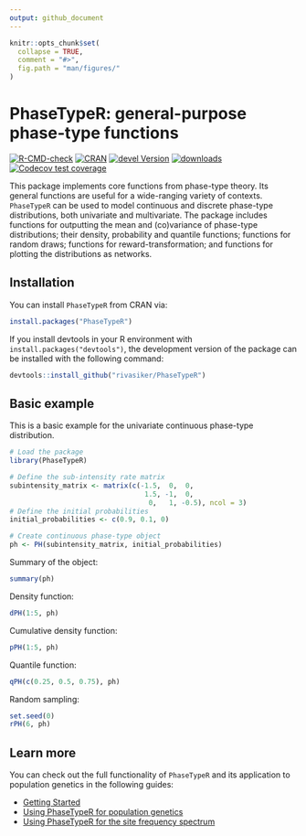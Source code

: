 ```yaml
---
output: github_document
---
```


<!-- README.md is generated from README.Rmd. Please edit that file -->

```r
knitr::opts_chunk$set(
  collapse = TRUE,
  comment = "#>",
  fig.path = "man/figures/"
)
```

# PhaseTypeR: general-purpose phase-type functions

<!-- badges: start -->
[![R-CMD-check](https://github.com/rivasiker/PhaseTypeR/actions/workflows/check-standard.yaml/badge.svg)](https://github.com/rivasiker/PhaseTypeR/actions/workflows/check-standard.yaml)
[![CRAN](https://www.r-pkg.org/badges/version/PhaseTypeR)](https://cran.r-project.org/web/packages/PhaseTypeR/index.html)
[![devel Version](https://img.shields.io/badge/devel-1.0.2-brightgreen.svg)](https://github.com/rivasiker/PhaseTypeR)
[![downloads](https://cranlogs.r-pkg.org/badges/grand-total/PhaseTypeR)](https://cran.r-project.org/web/packages/PhaseTypeR/index.html)
[![Codecov test coverage](https://codecov.io/gh/rivasiker/PhaseTypeR/branch/master/graph/badge.svg)](https://app.codecov.io/gh/rivasiker/PhaseTypeR?branch=master)
<!-- badges: end -->


This package implements core functions from phase-type theory. Its general functions are useful for a wide-ranging variety of contexts. `PhaseTypeR` can be used to model continuous and discrete phase-type distributions, both univariate and multivariate. The package includes functions for outputting the mean and (co)variance of phase-type distributions; their density, probability and quantile functions; functions for random draws; functions for reward-transformation; and functions for plotting the distributions as networks. 

## Installation

You can install `PhaseTypeR` from CRAN via:

``` r
install.packages("PhaseTypeR")
```

If you install devtools in your R environment with `install.packages("devtools")`, the development version of the package can be installed with the following command:

``` r
devtools::install_github("rivasiker/PhaseTypeR")
```

## Basic example

This is a basic example for the univariate continuous phase-type distribution.

```r
# Load the package
library(PhaseTypeR)

# Define the sub-intensity rate matrix
subintensity_matrix <- matrix(c(-1.5,  0,  0,
                                 1.5, -1,  0,
                                  0,   1, -0.5), ncol = 3)
# Define the initial probabilities
initial_probabilities <- c(0.9, 0.1, 0)

# Create continuous phase-type object
ph <- PH(subintensity_matrix, initial_probabilities)
```

Summary of the object:

```r
summary(ph)
```


Density function:

```r
dPH(1:5, ph)
```

Cumulative density function:

```r
pPH(1:5, ph)
```

Quantile function:

```r
qPH(c(0.25, 0.5, 0.75), ph)
```

Random sampling:

```r
set.seed(0)
rPH(6, ph)
```



## Learn more

You can check out the full functionality of `PhaseTypeR` and its application to 
population genetics in the following guides:

  - [Getting Started](https://rivasiker.github.io/PhaseTypeR/articles/PhaseTypeR.html)
  - [Using PhaseTypeR for population genetics](https://rivasiker.github.io/PhaseTypeR/articles/a2_pop_gen_iker.html)
  - [Using PhaseTypeR for the site frequency spectrum](https://rivasiker.github.io/PhaseTypeR/articles/a3_phasetypeR_SFS.html)
  
